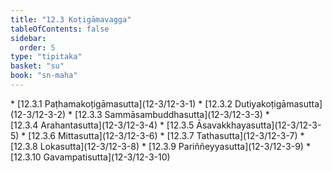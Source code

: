 ```yaml
---
title: "12.3 Koṭigāmavagga"
tableOfContents: false
sidebar:
  order: 5
type: "tipitaka"
basket: "su"
book: "sn-maha"
---
```



<DynamicBreadcrumb />



<TableOfContents book="sn-maha" section="12.3">
* [12.3.1 Paṭhamakoṭigāmasutta](12-3/12-3-1)
* [12.3.2 Dutiyakoṭigāmasutta](12-3/12-3-2)
* [12.3.3 Sammāsambuddhasutta](12-3/12-3-3)
* [12.3.4 Arahantasutta](12-3/12-3-4)
* [12.3.5 Āsavakkhayasutta](12-3/12-3-5)
* [12.3.6 Mittasutta](12-3/12-3-6)
* [12.3.7 Tathasutta](12-3/12-3-7)
* [12.3.8 Lokasutta](12-3/12-3-8)
* [12.3.9 Pariññeyyasutta](12-3/12-3-9)
* [12.3.10 Gavampatisutta](12-3/12-3-10)
</TableOfContents>
